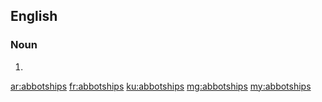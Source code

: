 ==English==

===Noun===
{{head|en|noun plural form}}

# {{plural of|abbotship|lang=en}}

[[ar:abbotships]]
[[fr:abbotships]]
[[ku:abbotships]]
[[mg:abbotships]]
[[my:abbotships]]